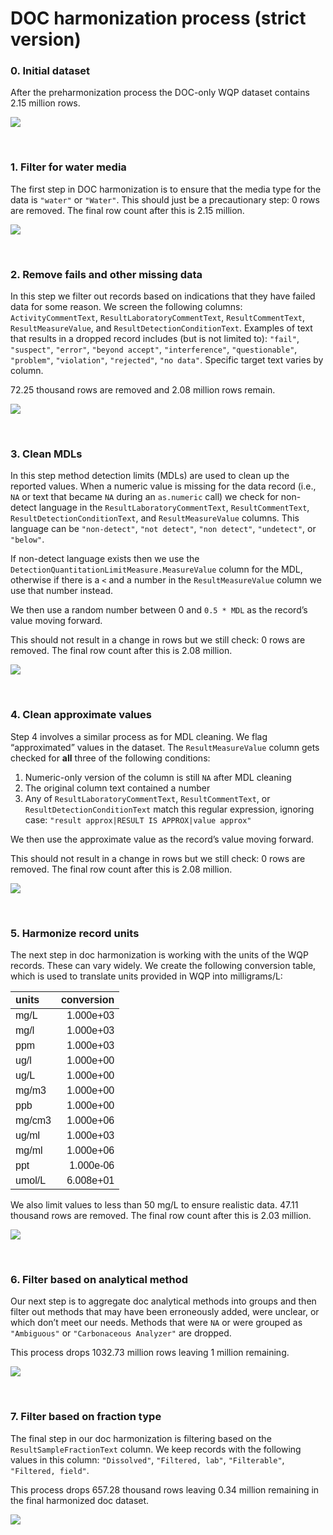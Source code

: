
# DOC harmonization process (strict version)

### 0. Initial dataset

After the preharmonization process the DOC-only WQP dataset contains
2.15 million rows.

![](/Users/mbrousil/Documents/Light_Partitioning/chapters/04_doc_harmonization_files/figure-gfm/unnamed-chunk-4-1.png)<!-- -->

<br>

### 1. Filter for water media

The first step in DOC harmonization is to ensure that the media type for
the data is `"water"` or `"Water"`. This should just be a precautionary
step: 0 rows are removed. The final row count after this is 2.15
million.

![](/Users/mbrousil/Documents/Light_Partitioning/chapters/04_doc_harmonization_files/figure-gfm/unnamed-chunk-6-1.png)<!-- -->

<br>

### 2. Remove fails and other missing data

In this step we filter out records based on indications that they have
failed data for some reason. We screen the following columns:
`ActivityCommentText`, `ResultLaboratoryCommentText`,
`ResultCommentText`, `ResultMeasureValue`, and
`ResultDetectionConditionText`. Examples of text that results in a
dropped record includes (but is not limited to): `"fail"`, `"suspect"`,
`"error"`, `"beyond accept"`, `"interference"`, `"questionable"`,
`"problem"`, `"violation"`, `"rejected"`, `"no data"`. Specific target
text varies by column.

72.25 thousand rows are removed and 2.08 million rows remain.

![](/Users/mbrousil/Documents/Light_Partitioning/chapters/04_doc_harmonization_files/figure-gfm/unnamed-chunk-8-1.png)<!-- -->

<br>

### 3. Clean MDLs

In this step method detection limits (MDLs) are used to clean up the
reported values. When a numeric value is missing for the data record
(i.e., `NA` or text that became `NA` during an `as.numeric` call) we
check for non-detect language in the `ResultLaboratoryCommentText`,
`ResultCommentText`, `ResultDetectionConditionText`, and
`ResultMeasureValue` columns. This language can be `"non-detect"`,
`"not detect"`, `"non detect"`, `"undetect"`, or `"below"`.

If non-detect language exists then we use the
`DetectionQuantitationLimitMeasure.MeasureValue` column for the MDL,
otherwise if there is a `<` and a number in the `ResultMeasureValue`
column we use that number instead.

We then use a random number between 0 and `0.5 * MDL` as the record’s
value moving forward.

This should not result in a change in rows but we still check: 0 rows
are removed. The final row count after this is 2.08 million.

![](/Users/mbrousil/Documents/Light_Partitioning/chapters/04_doc_harmonization_files/figure-gfm/unnamed-chunk-10-1.png)<!-- -->

<br>

### 4. Clean approximate values

Step 4 involves a similar process as for MDL cleaning. We flag
“approximated” values in the dataset. The `ResultMeasureValue` column
gets checked for **all** three of the following conditions:

1.  Numeric-only version of the column is still `NA` after MDL cleaning
2.  The original column text contained a number
3.  Any of `ResultLaboratoryCommentText`, `ResultCommentText`, or
    `ResultDetectionConditionText` match this regular expression,
    ignoring case: `"result approx|RESULT IS APPROX|value approx"`

We then use the approximate value as the record’s value moving forward.

This should not result in a change in rows but we still check: 0 rows
are removed. The final row count after this is 2.08 million.

![](/Users/mbrousil/Documents/Light_Partitioning/chapters/04_doc_harmonization_files/figure-gfm/unnamed-chunk-12-1.png)<!-- -->

<br>

### 5. Harmonize record units

The next step in doc harmonization is working with the units of the WQP
records. These can vary widely. We create the following conversion
table, which is used to translate units provided in WQP into
milligrams/L:

<table class=" lightable-paper table" style="font-family: &quot;Arial Narrow&quot;, arial, helvetica, sans-serif; margin-left: auto; margin-right: auto; width: auto !important; margin-left: auto; margin-right: auto;">
<thead>
<tr>
<th style="text-align:left;">
units
</th>
<th style="text-align:right;">
conversion
</th>
</tr>
</thead>
<tbody>
<tr>
<td style="text-align:left;">
mg/L
</td>
<td style="text-align:right;">
1.000e+03
</td>
</tr>
<tr>
<td style="text-align:left;">
mg/l
</td>
<td style="text-align:right;">
1.000e+03
</td>
</tr>
<tr>
<td style="text-align:left;">
ppm
</td>
<td style="text-align:right;">
1.000e+03
</td>
</tr>
<tr>
<td style="text-align:left;">
ug/l
</td>
<td style="text-align:right;">
1.000e+00
</td>
</tr>
<tr>
<td style="text-align:left;">
ug/L
</td>
<td style="text-align:right;">
1.000e+00
</td>
</tr>
<tr>
<td style="text-align:left;">
mg/m3
</td>
<td style="text-align:right;">
1.000e+00
</td>
</tr>
<tr>
<td style="text-align:left;">
ppb
</td>
<td style="text-align:right;">
1.000e+00
</td>
</tr>
<tr>
<td style="text-align:left;">
mg/cm3
</td>
<td style="text-align:right;">
1.000e+06
</td>
</tr>
<tr>
<td style="text-align:left;">
ug/ml
</td>
<td style="text-align:right;">
1.000e+03
</td>
</tr>
<tr>
<td style="text-align:left;">
mg/ml
</td>
<td style="text-align:right;">
1.000e+06
</td>
</tr>
<tr>
<td style="text-align:left;">
ppt
</td>
<td style="text-align:right;">
1.000e-06
</td>
</tr>
<tr>
<td style="text-align:left;">
umol/L
</td>
<td style="text-align:right;">
6.008e+01
</td>
</tr>
</tbody>
</table>

We also limit values to less than 50 mg/L to ensure realistic data.
47.11 thousand rows are removed. The final row count after this is 2.03
million.

![](/Users/mbrousil/Documents/Light_Partitioning/chapters/04_doc_harmonization_files/figure-gfm/unnamed-chunk-15-1.png)<!-- -->

<br>

### 6. Filter based on analytical method

Our next step is to aggregate doc analytical methods into groups and
then filter out methods that may have been erroneously added, were
unclear, or which don’t meet our needs. Methods that were `NA` or were
grouped as `"Ambiguous"` or `"Carbonaceous Analyzer"` are dropped.

This process drops 1032.73 million rows leaving 1 million remaining.

![](/Users/mbrousil/Documents/Light_Partitioning/chapters/04_doc_harmonization_files/figure-gfm/unnamed-chunk-17-1.png)<!-- -->

<br>

### 7. Filter based on fraction type

The final step in our doc harmonization is filtering based on the
`ResultSampleFractionText` column. We keep records with the following
values in this column: `"Dissolved"`, `"Filtered, lab"`, `"Filterable"`,
`"Filtered, field"`.

This process drops 657.28 thousand rows leaving 0.34 million remaining
in the final harmonized doc dataset.

![](/Users/mbrousil/Documents/Light_Partitioning/chapters/04_doc_harmonization_files/figure-gfm/unnamed-chunk-19-1.png)<!-- -->
